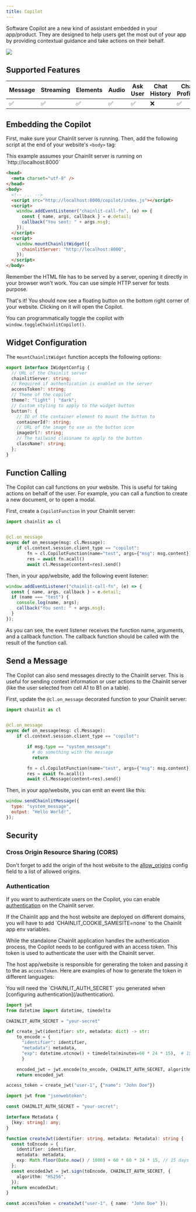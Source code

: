 ```yaml
---
title: Copilot
---
```


Software Copilot are a new kind of assistant embedded in your app/product. They are designed to help users get the most out of your app by providing contextual guidance and take actions on their behalf.

<Frame caption="Preview">
  <img src="/images/copilot.gif" />
</Frame>

## Supported Features

| Message | Streaming | Elements | Audio | Ask User | Chat History | Chat Profiles | Feedback |
| ------- | --------- | -------- | ----- | -------- | ------------ | ------------- | -------- |
| ✅      | ✅        | ✅       | ✅    | ✅       | ❌           | ✅            | ✅       |

## Embedding the Copilot

First, make sure your Chainlit server is running. Then, add the following script at the end of your website's `<body>` tag:

<Note>
  This example assumes your Chainlit server is running on
  `http://localhost:8000`
</Note>

```html
<head>
  <meta charset="utf-8" />
</head>
<body>
  <!-- ... -->
  <script src="http://localhost:8000/copilot/index.js"></script>
  <script>
    window.addEventListener("chainlit-call-fn", (e) => {
      const { name, args, callback } = e.detail;
      callback("You sent: " + args.msg);
    });
  </script>
  <script>
    window.mountChainlitWidget({
      chainlitServer: "http://localhost:8000",
    });
  </script>
</body>
```

<Warning>
  Remember the HTML file has to be served by a server, opening it directly in
  your browser won't work. You can use simple HTTP server for tests purpose.
</Warning>

That's it! You should now see a floating button on the bottom right corner of your website. Clicking on it will open the Copilot.

You can programmatically toggle the copilot with `window.toggleChainlitCopilot()`.

## Widget Configuration

The `mountChainlitWidget` function accepts the following options:

```ts
export interface IWidgetConfig {
  // URL of the Chainlit server
  chainlitServer: string;
  // Required if authentication is enabled on the server
  accessToken?: string;
  // Theme of the copilot
  theme?: "light" | "dark";
  // Custom styling to apply to the widget button
  button?: {
    // ID of the container element to mount the button to
    containerId?: string;
    // URL of the image to use as the button icon
    imageUrl?: string;
    // The tailwind classname to apply to the button
    className?: string;
  };
}
```

## Function Calling

The Copilot can call functions on your website. This is useful for taking actions on behalf of the user. For example, you can call a function to create a new document, or to open a modal.

First, create a `CopilotFunction` in your Chainlit server:

```py
import chainlit as cl


@cl.on_message
async def on_message(msg: cl.Message):
    if cl.context.session.client_type == "copilot":
        fn = cl.CopilotFunction(name="test", args={"msg": msg.content})
        res = await fn.acall()
        await cl.Message(content=res).send()
```

Then, in your app/website, add the following event listener:

```js
window.addEventListener("chainlit-call-fn", (e) => {
  const { name, args, callback } = e.detail;
  if (name === "test") {
    console.log(name, args);
    callback("You sent: " + args.msg);
  }
});
```

As you can see, the event listener receives the function name, arguments, and a callback function. The callback function should be called with the result of the function call.

## Send a Message

The Copilot can also send messages directly to the Chainlit server. This is useful for sending context information or user actions to the Chainlit server (like the user selected from cell A1 to B1 on a table).

First, update the `@cl.on_message` decorated function to your Chainlit server:

```py
import chainlit as cl


@cl.on_message
async def on_message(msg: cl.Message):
    if cl.context.session.client_type == "copilot":

        if msg.type == "system_message":
          # do something with the message
          return

        fn = cl.CopilotFunction(name="test", args={"msg": msg.content})
        res = await fn.acall()
        await cl.Message(content=res).send()
```

Then, in your app/website, you can emit an event like this:

```js
window.sendChainlitMessage({
  type: "system_message",
  output: "Hello World!",
});
```

## Security

### Cross Origin Resource Sharing (CORS)

Don't forget to add the origin of the host website to the [allow_origins](/backend/config/project) config field to a list of allowed origins.

### Authentication

If you want to authenticate users on the Copilot, you can enable [authentication](/authentication) on the Chainlit server.

<Warning>
  If the Chainlit app and the host website are deployed on different domains,
  you will have to add `CHAINLIT_COOKIE_SAMESITE=none` to the Chainlit app env
  variables.
</Warning>

While the standalone Chainlit application handles the authentication process, the Copilot needs to be configured with an access token. This token is used to authenticate the user with the Chainlit server.

The host app/website is responsible for generating the token and passing it to the as `accessToken`. Here are examples of how to generate the token in different languages:

<Note>
  You will need the `CHAINLIT_AUTH_SECRET` you generated when [configuring
  authentication](/authentication).
</Note>

<CodeGroup>

```py jwt.py
import jwt
from datetime import datetime, timedelta

CHAINLIT_AUTH_SECRET = "your-secret"

def create_jwt(identifier: str, metadata: dict) -> str:
    to_encode = {
      "identifier": identifier,
      "metadata": metadata,
      "exp": datetime.utcnow() + timedelta(minutes=60 * 24 * 15),  # 15 days
      }

    encoded_jwt = jwt.encode(to_encode, CHAINLIT_AUTH_SECRET, algorithm="HS256")
    return encoded_jwt

access_token = create_jwt("user-1", {"name": "John Doe"})
```

```ts jwt.ts
import jwt from "jsonwebtoken";

const CHAINLIT_AUTH_SECRET = "your-secret";

interface Metadata {
  [key: string]: any;
}

function createJwt(identifier: string, metadata: Metadata): string {
  const toEncode = {
    identifier: identifier,
    metadata: metadata,
    exp: Math.floor(Date.now() / 1000) + 60 * 60 * 24 * 15, // 15 days
  };
  const encodedJwt = jwt.sign(toEncode, CHAINLIT_AUTH_SECRET, {
    algorithm: "HS256",
  });
  return encodedJwt;
}

const accessToken = createJwt("user-1", { name: "John Doe" });
```

</CodeGroup>
